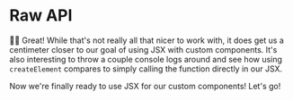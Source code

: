 # Raw API

<EpicVideo url="https://www.epicreact.dev/workshops/react-fundamentals/raw-api/solution" />

👨‍💼 Great! While that's not really all that nicer to work with, it does get us a
centimeter closer to our goal of using JSX with custom components. It's also
interesting to throw a couple console logs around and see how using
`createElement` compares to simply calling the function directly in our
JSX.

Now we're finally ready to use JSX for our custom components! Let's go!
